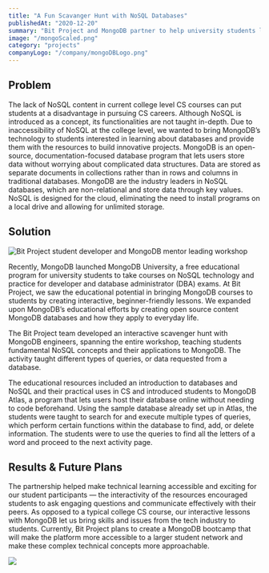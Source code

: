 ```yaml
---
title: "A Fun Scavanger Hunt with NoSQL Databases"
publishedAt: "2020-12-20"
summary: "Bit Project and MongoDB partner to help university students learn more about NoSQL for future career success."
image: "/mongoScaled.png"
category: "projects"
companyLogo: "/company/mongoDBLogo.png"
---
```


## Problem

The lack of NoSQL content in current college level CS courses can put students at a disadvantage in pursuing CS careers. Although NoSQL is introduced as a concept, its functionalities are not taught in-depth. Due to inaccessibility of NoSQL at the college level, we wanted to bring MongoDB’s technology to students interested in learning about databases and provide them with the resources to build innovative projects.
MongoDB is an open-source, documentation-focused database program that lets users store data without worrying about complicated data structures. Data are stored as separate documents in collections rather than in rows and columns in traditional databases. MongoDB are the industry leaders in NoSQL databases, which are non-relational and store data through key values. NoSQL is designed for the cloud, eliminating the need to install programs on a local drive and allowing for unlimited storage.

## Solution

![Bit Project student developer and MongoDB mentor leading workshop](https://uploads-ssl.webflow.com/5f62ec1dc433ad87b1f8de58/5f74ca81897c6a67be6dcc13_presentation%20mongo.png)

Recently, MongoDB launched MongoDB University, a free educational program for university students to take courses on NoSQL technology and practice for developer and database administrator (DBA) exams. At Bit Project, we saw the educational potential in bringing MongoDB courses to students by creating interactive, beginner-friendly lessons. We expanded upon MongoDB’s educational efforts by creating open source content MongoDB databases and how they apply to everyday life.

The Bit Project team developed an interactive scavenger hunt with MongoDB engineers, spanning the entire workshop, teaching students fundamental NoSQL concepts and their applications to MongoDB. The activity taught different types of queries, or data requested from a database.

The educational resources included an introduction to databases and NoSQL and their practical uses in CS and introduced students to MongoDB Atlas, a program that lets users host their database online without needing to code beforehand. Using the sample database already set up in Atlas, the students were taught to search for and execute multiple types of queries, which perform certain functions within the database to find, add, or delete information. The students were to use the queries to find all the letters of a word and proceed to the next activity page.

## Results & Future Plans

The partnership helped make technical learning accessible and exciting for our student participants — the interactivity of the resources encouraged students to ask engaging questions and communicate effectively with their peers. As opposed to a typical college CS course, our interactive lessons with MongoDB let us bring skills and issues from the tech industry to students.
Currently, Bit Project plans to create a MongoDB bootcamp that will make the platform more accessible to a larger student network and make these complex technical concepts more approachable.

![](/mongoWorkshop.png)
